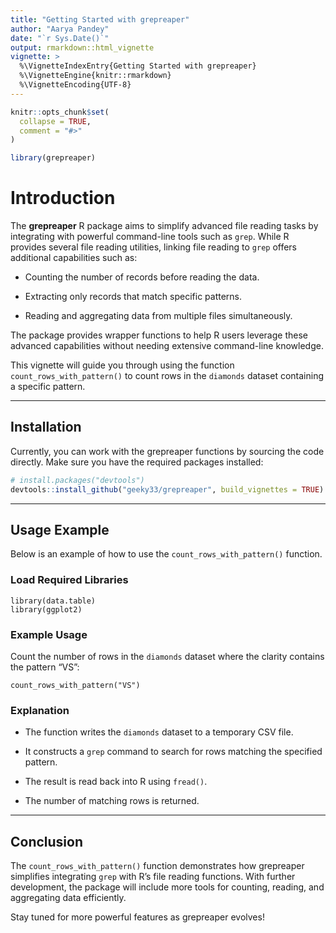 ```yaml
---
title: "Getting Started with grepreaper"
author: "Aarya Pandey"
date: "`r Sys.Date()`"
output: rmarkdown::html_vignette
vignette: >
  %\VignetteIndexEntry{Getting Started with grepreaper}
  %\VignetteEngine{knitr::rmarkdown}
  %\VignetteEncoding{UTF-8}
---
```


```r
knitr::opts_chunk$set(
  collapse = TRUE,
  comment = "#>"
)

library(grepreaper)
```

# Introduction

The **grepreaper** R package aims to simplify advanced file reading tasks by integrating with powerful command-line tools such as `grep`. While R provides several file reading utilities, linking file reading to `grep` offers additional capabilities such as:

-   Counting the number of records before reading the data.

-   Extracting only records that match specific patterns.

-   Reading and aggregating data from multiple files simultaneously.

The package provides wrapper functions to help R users leverage these advanced capabilities without needing extensive command-line knowledge.

This vignette will guide you through using the function `count_rows_with_pattern()` to count rows in the `diamonds` dataset containing a specific pattern.

------------------------------------------------------------------------

## Installation

Currently, you can work with the grepreaper functions by sourcing the code directly. Make sure you have the required packages installed:

```r
# install.packages("devtools")
devtools::install_github("geeky33/grepreaper", build_vignettes = TRUE)
```

------------------------------------------------------------------------

## Usage Example

Below is an example of how to use the `count_rows_with_pattern()` function.

### Load Required Libraries

```         
library(data.table)
library(ggplot2)
```

### Example Usage

Count the number of rows in the `diamonds` dataset where the clarity contains the pattern "VS":

```         
count_rows_with_pattern("VS")
```

### Explanation

-   The function writes the `diamonds` dataset to a temporary CSV file.

-   It constructs a `grep` command to search for rows matching the specified pattern.

-   The result is read back into R using `fread()`.

-   The number of matching rows is returned.

------------------------------------------------------------------------

## Conclusion

The `count_rows_with_pattern()` function demonstrates how grepreaper simplifies integrating `grep` with R's file reading functions. With further development, the package will include more tools for counting, reading, and aggregating data efficiently.

Stay tuned for more powerful features as grepreaper evolves!

